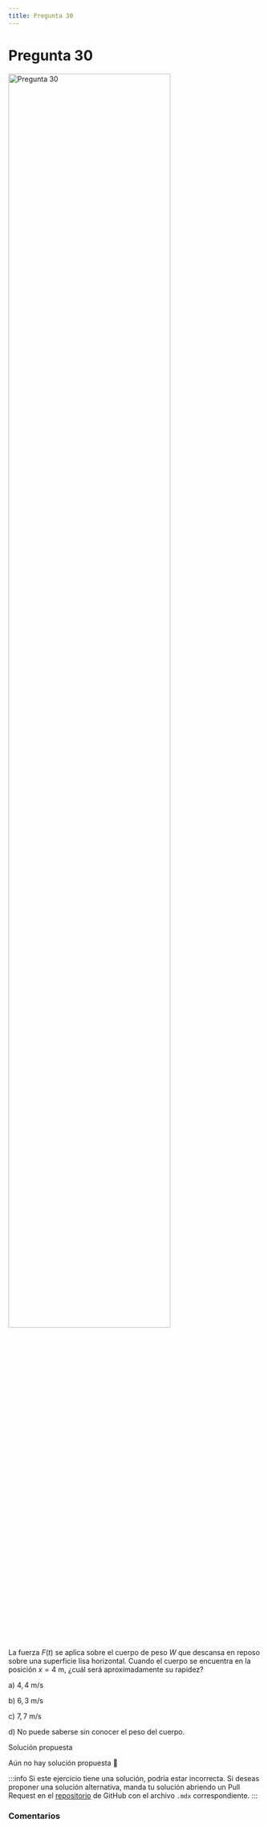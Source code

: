 ```yaml
---
title: Pregunta 30
---
```



# Pregunta 30

<Image
  src="science/dynamics/exercises/2017-1/p30/image.png"
  alt="Pregunta 30"
  width="80%"
/>

La fuerza $F(t)$ se aplica sobre el cuerpo de peso $W$ que descansa en reposo sobre una superficie lisa horizontal. Cuando el cuerpo se encuentra en la posición $x=4 \mathrm{~m}$, ¿cuál será aproximadamente su rapidez?

a) $4,4 \mathrm{~m} / \mathrm{s}$

b) $6,3 \mathrm{~m} / \mathrm{s}$

c) $7,7 \mathrm{~m} / \mathrm{s}$

d) No puede saberse sin conocer el peso del cuerpo.

<MDXDetails>
<summary>Solución propuesta</summary>

Aún no hay solución propuesta 🥲

:::info
Si este ejercicio tiene una solución, podría estar incorrecta. Si deseas proponer una solución alternativa, manda tu solución abriendo
un Pull Request en el [repositorio](https://github.com/crow-rojas/apuntes-fundamentals/pulls) de GitHub con el archivo
`.mdx` correspondiente.
:::

</MDXDetails>

### Comentarios

<Disqus
  url="https://crow-rojas.github.io/apuntes-fundamentals/docs/science/dynamics/exercises/2017-1/p30"
  identifier="docs/science/dynamics/exercises/2017-1/p30"
  title="2017-1 Dinámica - Pregunta 30"
/>
